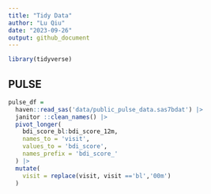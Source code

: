 ```yaml
---
title: "Tidy Data"
author: "Lu Qiu"
date: "2023-09-26"
output: github_document
---
```



```r
library(tidyverse)
```

## PULSE

```r
pulse_df = 
  haven::read_sas('data/public_pulse_data.sas7bdat') |>
  janitor ::clean_names() |>
  pivot_longer(
    bdi_score_bl:bdi_score_12m,
    names_to = 'visit',
    values_to = 'bdi_score',
    names_prefix = 'bdi_score_'
  ) |>
  mutate(
    visit = replace(visit, visit =='bl','00m')
  )
```

